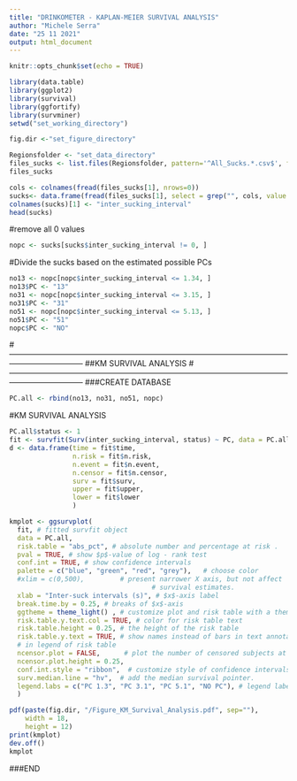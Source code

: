 ```yaml
---
title: "DRINKOMETER - KAPLAN-MEIER SURVIVAL ANALYSIS"
author: "Michele Serra"
date: "25 11 2021"
output: html_document
---
```

```r
knitr::opts_chunk$set(echo = TRUE)
```
```r
library(data.table)
library(ggplot2)
library(survival)
library(ggfortify)
library(survminer)
setwd("set_working_directory")
```
```r
fig.dir <-"set_figure_directory"
```
```r
Regionsfolder <- "set_data_directory"
files_sucks <- list.files(Regionsfolder, pattern='^All_Sucks.*.csv$', full.names = TRUE)
files_sucks
```
```r
cols <- colnames(fread(files_sucks[1], nrows=0))
sucks<- data.frame(fread(files_sucks[1], select = grep("", cols, value = TRUE)))
colnames(sucks)[1] <- "inter_sucking_interval"
head(sucks)
```
#remove all 0 values
```r
nopc <- sucks[sucks$inter_sucking_interval != 0, ]
```
#Divide the sucks based on the estimated possible PCs
```r
no13 <- nopc[nopc$inter_sucking_interval <= 1.34, ]
no13$PC <- "13"
no31 <- nopc[nopc$inter_sucking_interval <= 3.15, ]
no31$PC <- "31"
no51 <- nopc[nopc$inter_sucking_interval <= 5.13, ]
no51$PC <- "51"
nopc$PC <- "NO"
```

#-----------------------------------------------------------------------------------------------------------------------------------------
##KM SURVIVAL ANALYSIS
#-----------------------------------------------------------------------------------------------------------------------------------------
###CREATE DATABASE
```r
PC.all <- rbind(no13, no31, no51, nopc)
```
#KM SURVIVAL ANALYSIS
```r
PC.all$status <- 1
fit <- survfit(Surv(inter_sucking_interval, status) ~ PC, data = PC.all) 
d <- data.frame(time = fit$time,
                n.risk = fit$n.risk,
                n.event = fit$n.event,
                n.censor = fit$n.censor,
                surv = fit$surv,
                upper = fit$upper,
                lower = fit$lower
                )

kmplot <- ggsurvplot(
  fit, # fitted survfit object
  data = PC.all,
  risk.table = "abs_pct", # absolute number and percentage at risk .
  pval = TRUE, # show $p$-value of log - rank test
  conf.int = TRUE, # show confidence intervals
  palette = c("blue", "green", "red", "grey"),   # choose color
  #xlim = c(0,500),         # present narrower X axis, but not affect
                                    # survival estimates.
  xlab = "Inter-suck intervals (s)", # $x$-axis label
  break.time.by = 0.25, # breaks of $x$-axis
  ggtheme = theme_light() , # customize plot and risk table with a theme .
  risk.table.y.text.col = TRUE, # color for risk table text
  risk.table.height = 0.25, # the height of the risk table
  risk.table.y.text = TRUE, # show names instead of bars in text annotations
  # in legend of risk table
  ncensor.plot = FALSE,      # plot the number of censored subjects at time t
  ncensor.plot.height = 0.25,
  conf.int.style = "ribbon",  # customize style of confidence intervals
  surv.median.line = "hv",  # add the median survival pointer.
  legend.labs = c("PC 1.3", "PC 3.1", "PC 5.1", "NO PC"), # legend labels
  )

pdf(paste(fig.dir, "/Figure_KM_Survival_Analysis.pdf", sep=""),
    width = 18, 
    height = 12)
print(kmplot)
dev.off()
kmplot
```

###END
